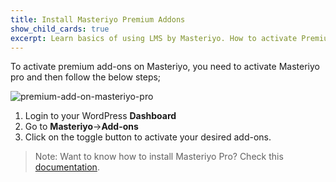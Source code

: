 ```yaml
---
title: Install Masteriyo Premium Addons
show_child_cards: true
excerpt: Learn basics of using LMS by Masteriyo. How to activate Premium Add-ons.
---
```


To activate premium add-ons on Masteriyo, you need to activate Masteriyo pro and then follow the below steps;

![premium-add-on-masteriyo-pro](https://user-images.githubusercontent.com/24367265/189872929-27166ede-2e25-4402-b1eb-317c932fb3d0.gif)

1. Login to your WordPress **Dashboard**
2. Go to **Masteriyo**->**Add-ons**
3. Click on the toggle button to activate your desired add-ons.

> Note: Want to know how to install Masteriyo Pro? Check this [documentation](https://docs.masteriyo.com/getting-started/installation#installing-masteriyo-lms-pro-version).
